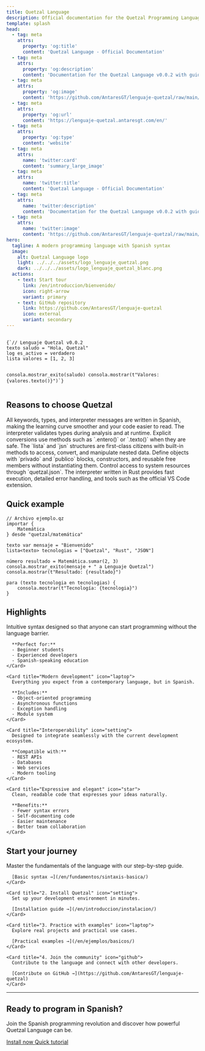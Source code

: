 ```yaml
---
title: Quetzal Language
description: Official documentation for the Quetzal Programming Language v0.0.2
template: splash
head:
  - tag: meta
    attrs:
      property: 'og:title'
      content: 'Quetzal Language - Official Documentation'
  - tag: meta
    attrs:
      property: 'og:description'
      content: 'Documentation for the Quetzal Language v0.0.2 with guides, examples, and references in Spanish'
  - tag: meta
    attrs:
      property: 'og:image'
      content: 'https://github.com/AntaresGT/lenguaje-quetzal/raw/main/imagenes/logo_lenguaje_quetzal.png'
  - tag: meta
    attrs:
      property: 'og:url'
      content: 'https://lenguaje-quetzal.antaresgt.com/en/'
  - tag: meta
    attrs:
      property: 'og:type'
      content: 'website'
  - tag: meta
    attrs:
      name: 'twitter:card'
      content: 'summary_large_image'
  - tag: meta
    attrs:
      name: 'twitter:title'
      content: 'Quetzal Language - Official Documentation'
  - tag: meta
    attrs:
      name: 'twitter:description'
      content: 'Documentation for the Quetzal Language v0.0.2 with guides, examples, and references in Spanish'
  - tag: meta
    attrs:
      name: 'twitter:image'
      content: 'https://github.com/AntaresGT/lenguaje-quetzal/raw/main/imagenes/logo_lenguaje_quetzal.png'
hero:
  tagline: A modern programming language with Spanish syntax
  image:
    alt: Quetzal Language logo
    light: ../../../assets/logo_lenguaje_quetzal.png
    dark: ../../../assets/logo_lenguaje_quetzal_blanc.png
  actions:
    - text: Start tour
      link: /en/introduccion/bienvenido/
      icon: right-arrow
      variant: primary
    - text: GitHub repository
      link: https://github.com/AntaresGT/lenguaje-quetzal
      icon: external
      variant: secondary
---
```



<div class="hero-section">
  <div class="floating-code">
    <pre class="code-snippet">
      <code class="language-qz">
{`// Lenguaje Quetzal v0.0.2
texto saludo = "Hola, Quetzal"
log es_activo = verdadero
lista<entero> valores = [1, 2, 3]

consola.mostrar_exito(saludo)
consola.mostrar(t"Valores: {valores.texto()}")`}
      </code>
    </pre>
  </div>
</div>

## Reasons to choose Quetzal

<div class="features-grid">
  <CardGrid>
    <Card title="Spanish syntax" icon="document">
      All keywords, types, and interpreter messages are written in Spanish, making the learning curve smoother and your code easier to read.
    </Card>
    <Card title="Strong typing" icon="setting">
      The interpreter validates types during analysis and at runtime. Explicit conversions use methods such as `.entero()` or `.texto()` when they are safe.
    </Card>
    <Card title="Native lists and JSON" icon="open-book">
      The `lista` and `jsn` structures are first-class citizens with built-in methods to access, convert, and manipulate nested data.
    </Card>
    <Card title="Object-oriented" icon="sourcehut">
      Define objects with `privado` and `publico` blocks, constructors, and reusable free members without instantiating them.
    </Card>
    <Card title="Modules with permissions" icon="seti:csv">
      Control access to system resources through `quetzal.json`.
    </Card>
    <Card title="Rust implementation" icon="rocket">
      The interpreter written in Rust provides fast execution, detailed error handling, and tools such as the official VS Code extension.
    </Card>
  </CardGrid>
</div>

## Quick example

```qz
// Archivo ejemplo.qz
importar {
    Matemática
} desde "quetzal/matemática"

texto var mensaje = "Bienvenido"
lista<texto> tecnologias = ["Quetzal", "Rust", "JSON"]

número resultado = Matemática.sumar(2, 3)
consola.mostrar_exito(mensaje + " a Lenguaje Quetzal")
consola.mostrar(t"Resultado: {resultado}")

para (texto tecnologia en tecnologias) {
    consola.mostrar(t"Tecnología: {tecnologia}")
}
```

## Highlights

<div class="highlights-section">
  <CardGrid>
    <Card title="Easy to learn" icon="approve-check">
      Intuitive syntax designed so that anyone can start programming without the language barrier.

      **Perfect for:**
      - Beginner students
      - Experienced developers
      - Spanish-speaking education
    </Card>

    <Card title="Modern development" icon="laptop">
      Everything you expect from a contemporary language, but in Spanish.

      **Includes:**
      - Object-oriented programming
      - Asynchronous functions
      - Exception handling
      - Module system
    </Card>

    <Card title="Interoperability" icon="setting">
      Designed to integrate seamlessly with the current development ecosystem.

      **Compatible with:**
      - REST APIs
      - Databases
      - Web services
      - Modern tooling
    </Card>

    <Card title="Expressive and elegant" icon="star">
      Clean, readable code that expresses your ideas naturally.

      **Benefits:**
      - Fewer syntax errors
      - Self-documenting code
      - Easier maintenance
      - Better team collaboration
    </Card>
  </CardGrid>
</div>

## Start your journey

<div class="journey-section">
  <CardGrid>
    <Card title="1. Learn the basics" icon="document">
      Master the fundamentals of the language with our step-by-step guide.

      [Basic syntax →](/en/fundamentos/sintaxis-basica/)
    </Card>

    <Card title="2. Install Quetzal" icon="setting">
      Set up your development environment in minutes.

      [Installation guide →](/en/introduccion/instalacion/)
    </Card>

    <Card title="3. Practice with examples" icon="laptop">
      Explore real projects and practical use cases.

      [Practical examples →](/en/ejemplos/basicos/)
    </Card>

    <Card title="4. Join the community" icon="github">
      Contribute to the language and connect with other developers.

      [Contribute on GitHub →](https://github.com/AntaresGT/lenguaje-quetzal)
    </Card>
  </CardGrid>
</div>

---

<div class="cta-section">
  <h2>Ready to program in Spanish?</h2>
  <p>Join the Spanish programming revolution and discover how powerful Quetzal Language can be.</p>

  <div class="cta-buttons">
    <a href="/en/introduccion/instalacion/" class="cta-primary">
      Install now
    </a>
    <a href="/en/introduccion/primer-programa/" class="cta-secondary">
      Quick tutorial
    </a>
  </div>
</div>
